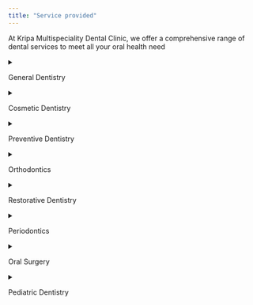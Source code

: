 ---
title: "Service provided"
---

At Kripa Multispeciality Dental Clinic, we offer a comprehensive range of dental services to meet all your oral health need

<details>

<summary>

General Dentistry

</summary>

<ul>

<li>Routine dental check-ups</li>

<li>Teeth cleaning and polishing</li>

<li>Dental fillings</li>

<li>Tooth extractions</li>

</ul>

</details>

<details>

<summary>

Cosmetic Dentistry

</summary>

<ul>

<li>Teeth whitening</li>

<li>Veneers</li>

<li>Bonding</li>

<li>Smile makeovers</li>

</ul>

</details>

<details>

<summary>

Preventive Dentistry

</summary>

<ul>

<li>Dental sealants</li>

<li>Fluoride treatments</li>

<li>Oral cancer screenings</li>

<li>Pediatric dentistry</li>

</ul>

</details>

<details>

<summary>

Orthodontics

</summary>

<ul>

<li>Traditional braces</li>

<li>Clear aligners (Invisalign)</li>

<li>Retainers</li>

</ul>

</details>

<details>

<summary>

Restorative Dentistry

</summary>

<ul>

<li>Dental crowns and bridges</li>

<li>Dentures (full and partial)</li>

<li>Dental implants</li>

<li>Root canal therapy</li>

</ul>

</details>

<details>

<summary>

Periodontics

</summary>

<ul>

<li>Gum disease treatment</li>

<li>Scaling and root planing</li>

<li>Gum grafting</li>

</ul>

</details>

<details>

<summary>

Oral Surgery

</summary>

<ul>

<li>Wisdom teeth removal</li>

<li>Oral biopsies</li>

<li>Jaw surgery</li>

</ul>

</details>

<details>

<summary>

Pediatric Dentistry

</summary>

<ul>

<li>Child dental care</li>

<li>Pediatric crowns</li>
